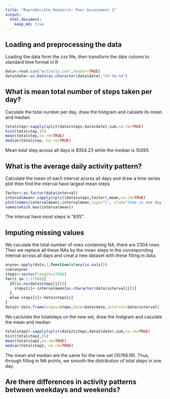 ```yaml
---
title: "Reproducible Research: Peer Assessment 1"
output: 
  html_document:
    keep_md: true
---
```



## Loading and preprocessing the data

Loading the data form the csv file, then transform the date column to standard time format in R
```r
data<-read.csv("activity.csv",header=TRUE)
data$date<-as.Date(as.character(data$date),"%Y-%m-%d")
```


## What is mean total number of steps taken per day?

Caculate the total number per day, draw the histgram and calulate its mean and median

```r
totalstep<-sapply(split(data$steps,data$date),sum,na.rm=TRUE)
hist(totalstep,15)
mean(totalstep,na.rm=TRUE)
median(totalstep, na.rm=TRUE)
```
Mean total step across all days is 9354.23 while the median is 10395

## What is the average daily activity pattern?

Calculate the mean of each interval acorss all days and draw a time series plot then find the interval have largest mean steps

```r
factor<-as.factor(data$interval)
intervalmean<-sapply(split(data$steps,factor),mean,na.rm=TRUE)
plot(names(intervalmean),intervalmean,type="l", xlab="time in one day (min)",ylab="mean steps")
names(which.max(intervalmean))
```
The interval have most steps is "835".

## Imputing missing values

We caculate the total number of rows containing NA, there are 2304 rows. Then we replace all these NAs by the mean steps in the corresponding interval across all days and creat a new dataset with these filling in data.

```r
anyna<-apply(data,1,function(x)any(is.na(x)))
sum(anyna)
steps<-vector(length=17568)
for(i in 1:17568){
  if(is.na(data$steps[i])){
    steps[i]<-intervalmean[as.character(data$interval[i])]
  }
  else steps[i]<-data$steps[i]
}
data2<-data.frame(steps=steps,date=data$date,interval=data$interval)
```
We caclulate the totalsteps on the new set, draw the histgram and caculate the mean and median

```r
totalstep2<-sapply(split(data2$steps,data2$date),sum,na.rm=TRUE)
hist(totalstep2,15)
mean(totalstep2,na.rm=TRUE)
median(totalstep2, na.rm=TRUE)
```
The mean and median are the same for the new set (10766.19). Thus, through filling in NA points, we smooth the distribution of total steps in one day.

## Are there differences in activity patterns between weekdays and weekends?

